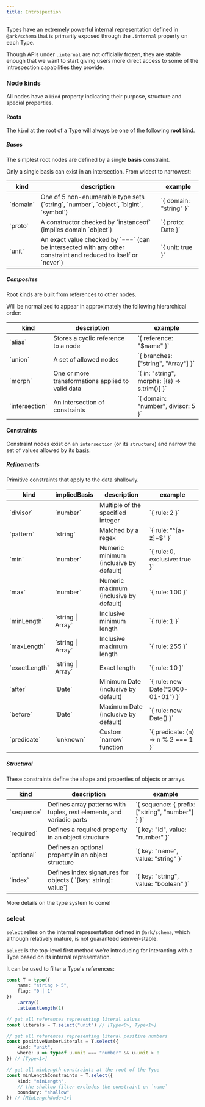 ```yaml
---
title: Introspection
---
```


Types have an extremely powerful internal representation defined in `@ark/schema` that is primarily exposed through the `.internal` property on each Type.

Though APIs under `.internal` are not officially frozen, they are stable enough that we want to start giving users more direct access to some of the introspection capabilities they provide.

### Node kinds

All nodes have a `kind` property indicating their purpose, structure and special properties.

#### Roots

The `kind` at the root of a Type will always be one of the following **root** kind.

##### Bases

The simplest root nodes are defined by a single **basis** constraint.

Only a single basis can exist in an intersection. From widest to narrowest:

<div className="overflow-auto">
	<table className="w-full">
		<thead>
			<tr>
				<th>kind</th>
				<th>description</th>
				<th className="w-1/3">example</th>
			</tr>
		</thead>
		<tbody>
			<tr>
				<td>`domain`</td>
				<td>
					One of 5 non-enumerable type sets (`string`, `number`, `object`, `bigint`, `symbol`)
				</td>
				<td>`{ domain: "string" }`</td>
			</tr>
			<tr>
				<td>`proto`</td>
				<td>
					A constructor checked by `instanceof` (implies domain `object`)
				</td>
				<td>`{ proto: Date }`</td>
			</tr>
			<tr>
				<td>`unit`</td>
				<td>
					An exact value checked by `===` (can be intersected with any other constraint and reduced to itself or `never`)
				</td>
				<td>`{ unit: true }`</td>
			</tr>
		</tbody>
	</table>
</div>

##### Composites

Root kinds are built from references to other nodes.

Will be normalized to appear in approximately the following hierarchical order:

<div className="overflow-auto">
	<table className="w-full">
		<thead>
			<tr>
				<th>kind</th>
				<th>description</th>
				<th className="w-1/3">example</th>
			</tr>
		</thead>
		<tbody>
			<tr>
				<td>`alias`</td>
				<td>Stores a cyclic reference to a node</td>
				<td>`{ reference: "$name" }`</td>
			</tr>
			<tr>
				<td>`union`</td>
				<td>
					A set of allowed nodes
				</td>
				<td>`{ branches: ["string", "Array"] }`</td>
			</tr>
			<tr>
				<td>`morph`</td>
				<td>
					One or more transformations applied to valid data
				</td>
				<td>`{ in: "string", morphs: [(s) => s.trim()] }`</td>
			</tr>
			<tr>
				<td>`intersection`</td>
				<td>An intersection of constraints</td>
				<td>`{ domain: "number", divisor: 5 }`</td>
			</tr>
		</tbody>
	</table>
</div>

#### Constraints

Constraint nodes exist on an `intersection` (or its `structure`) and narrow the set of values allowed by its [basis](#bases).

##### Refinements

Primitive constraints that apply to the data shallowly.

<div className="overflow-auto">
	<table className="w-full">
		<thead>
			<tr>
				<th>kind</th>
				<th>impliedBasis</th>
				<th>description</th>
				<th className="w-1/3">example</th>
			</tr>
		</thead>
		<tbody>
			<tr>
				<td>`divisor`</td>
				<td>`number`</td>
				<td>Multiple of the specified integer</td>
				<td>`{ rule: 2 }`</td>
			</tr>
			<tr>
				<td>`pattern`</td>
				<td>`string`</td>
				<td>Matched by a regex</td>
				<td>`{ rule: "^[a-z]+$" }`</td>
			</tr>
			<tr>
				<td>`min`</td>
				<td>`number`</td>
				<td>Numeric minimum (inclusive by default)</td>
				<td>`{ rule: 0, exclusive: true }`</td>
			</tr>
			<tr>
				<td>`max`</td>
				<td>`number`</td>
				<td>Numeric maximum (inclusive by default)</td>
				<td>`{ rule: 100 }`</td>
			</tr>
			<tr>
				<td>`minLength`</td>
				<td>`string | Array`</td>
				<td>Inclusive minimum length</td>
				<td>`{ rule: 1 }`</td>
			</tr>
			<tr>
				<td>`maxLength`</td>
				<td>`string | Array`</td>
				<td>Inclusive maximum length</td>
				<td>`{ rule: 255 }`</td>
			</tr>
			<tr>
				<td>`exactLength`</td>
				<td>`string | Array`</td>
				<td>Exact length</td>
				<td>`{ rule: 10 }`</td>
			</tr>
			<tr>
				<td>`after`</td>
				<td>`Date`</td>
				<td>Minimum Date (inclusive by default)</td>
				<td>`{ rule: new Date("2000-01-01") }`</td>
			</tr>
			<tr>
				<td>`before`</td>
				<td>`Date`</td>
				<td>Maximum Date (inclusive by default)</td>
				<td>`{ rule: new Date() }`</td>
			</tr>
			<tr>
				<td>`predicate`</td>
				<td>`unknown`</td>
				<td>Custom `narrow` function</td>
				<td>`{ predicate: (n) => n % 2 === 1 }`</td>
			</tr>
		</tbody>
	</table>
</div>

##### Structural

These constraints define the shape and properties of objects or arrays.

<div className="overflow-auto">
	<table className="w-full">
		<thead>
			<tr>
				<th>kind</th>
				<th>description</th>
				<th className="w-1/3">example</th>
			</tr>
		</thead>
		<tbody>
			<tr>
				<td>`sequence`</td>
				<td>
					Defines array patterns with tuples, rest elements, and variadic parts
				</td>
				<td>`{ sequence: { prefix: ["string", "number"] } }`</td>
			</tr>
			<tr>
				<td>`required`</td>
				<td>Defines a required property in an object structure</td>
				<td>`{ key: "id", value: "number" }`</td>
			</tr>
			<tr>
				<td>`optional`</td>
				<td>Defines an optional property in an object structure</td>
				<td>`{ key: "name", value: "string" }`</td>
			</tr>
			<tr>
				<td>`index`</td>
				<td>
					Defines index signatures for objects (
					`[key: string]: value`)
				</td>
				<td>`{ key: "string", value: "boolean" }`</td>
			</tr>
		</tbody>
	</table>
</div>

More details on the type system to come!

### select

<Callout type="warn" title="select is not fully stable!">

`select` relies on the internal representation defined in `@ark/schema`, which although relatively mature, is not guaranteed semver-stable.

</Callout>

`select` is the top-level first method we're introducing for interacting with a Type based on its internal representation.

It can be used to filter a Type's references:

```ts
const T = type({
	name: "string > 5",
	flag: "0 | 1"
})
	.array()
	.atLeastLength(1)

// get all references representing literal values
const literals = T.select("unit") // [Type<0>, Type<1>]

// get all references representing literal positive numbers
const positiveNumberLiterals = T.select({
	kind: "unit",
	where: u => typeof u.unit === "number" && u.unit > 0
}) // [Type<1>]

// get all minLength constraints at the root of the Type
const minLengthConstraints = T.select({
	kind: "minLength",
	// the shallow filter excludes the constraint on `name`
	boundary: "shallow"
}) // [MinLengthNode<1>]
```
